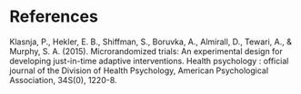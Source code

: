 # References {-}

Klasnja, P., Hekler, E. B., Shiffman, S., Boruvka, A., Almirall, D., Tewari, A., & Murphy, S. A. (2015). Microrandomized trials: An experimental design for developing just-in-time adaptive interventions. Health psychology : official journal of the Division of Health Psychology, American Psychological Association, 34S(0), 1220-8.


